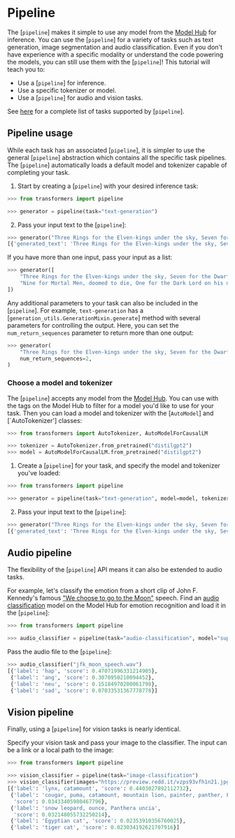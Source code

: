 <!--Copyright 2020 The HuggingFace Team. All rights reserved.

Licensed under the Apache License, Version 2.0 (the "License"); you may not use this file except in compliance with
the License. You may obtain a copy of the License at

http://www.apache.org/licenses/LICENSE-2.0

Unless required by applicable law or agreed to in writing, software distributed under the License is distributed on
an "AS IS" BASIS, WITHOUT WARRANTIES OR CONDITIONS OF ANY KIND, either express or implied. See the License for the
specific language governing permissions and limitations under the License.
-->

# Pipeline

The [`pipeline`] makes it simple to use any model from the [Model Hub](https://huggingface.co/models) for inference. You can use the [`pipeline`] for a variety of tasks such as text generation, image segmentation and audio classification. Even if you don't have experience with a specific modality or understand the code powering the models, you can still use them with the [`pipeline`]! This tutorial will teach you to:

* Use a [`pipeline`] for inference.
* Use a specific tokenizer or model.
* Use a [`pipeline`] for audio and vision tasks.

<Tip>

See [here](main_classes/pipelines) for a complete list of tasks supported by [`pipeline`].

</Tip>

## Pipeline usage

While each task has an associated [`pipeline`], it is simpler to use the general [`pipeline`] abstraction which contains all the specific task pipelines. The [`pipeline`] automatically loads a default model and tokenizer capable of completing your task. 

1. Start by creating a [`pipeline`] with your desired inference task:

```py
>>> from transformers import pipeline

>>> generator = pipeline(task="text-generation")
```

2. Pass your input text to the [`pipeline`]:

```py
>>> generator("Three Rings for the Elven-kings under the sky, Seven for the Dwarf-lords in their halls of stone")
[{'generated_text': 'Three Rings for the Elven-kings under the sky, Seven for the Dwarf-lords in their halls of stone, Seven for the Iron-priests at the door to the east, and thirteen for the Lord Kings at the end of the mountain'}]
```

If you have more than one input, pass your input as a list:

```py
>>> generator([
    "Three Rings for the Elven-kings under the sky, Seven for the Dwarf-lords in their halls of stone",
    "Nine for Mortal Men, doomed to die, One for the Dark Lord on his dark throne"
])
```

Any additional parameters to your task can also be included in the [`pipeline`]. For example, `text-generation` has a [`generation_utils.GenerationMixin.generate`] method with several parameters for controlling the output. Here, you can set the `num_return_sequences` parameter to return more than one output:

```py
>>> generator(
    "Three Rings for the Elven-kings under the sky, Seven for the Dwarf-lords in their halls of stone",
    num_return_sequences=2,
)
```

### Choose a model and tokenizer

The [`pipeline`] accepts any model from the [Model Hub](https://huggingface.co/models). You can use with the tags on the Model Hub to filter for a model you'd like to use for your task. Then you can load a model and tokenizer with the [`AutoModel`] and [`AutoTokenizer'] classes:

```py
>>> from transformers import AutoTokenizer, AutoModelForCausalLM

>>> tokenizer = AutoTokenizer.from_pretrained("distilgpt2")
>>> model = AutoModelForCausalLM.from_pretrained("distilgpt2")
```

1. Create a [`pipeline`] for your task, and specify the model and tokenizer you've loaded:

```py
>>> from transformers import pipeline

>>> generator = pipeline(task="text-generation", model=model, tokenizer=tokenizer)
```

2. Pass your input text to the [`pipeline`]:

```py
>>> generator("Three Rings for the Elven-kings under the sky, Seven for the Dwarf-lords in their halls of stone")
[{'generated_text': 'Three Rings for the Elven-kings under the sky, Seven for the Dwarf-lords in their halls of stone, Seven for the Dragon-lords (for them to rule in a world ruled by their rulers, and all who live within the realm'}]
```

## Audio pipeline

The flexibility of the [`pipeline`] API means it can also be extended to audio tasks.

For example, let's classify the emotion from a short clip of John F. Kennedy's famous ["We choose to go to the Moon"](https://en.wikipedia.org/wiki/We_choose_to_go_to_the_Moon) speech. Find an [audio classification](https://huggingface.co/models?pipeline_tag=audio-classification) model on the Model Hub for emotion recognition and load it in the [`pipeline`]:

```py
>>> from transformers import pipeline

>>> audio_classifier = pipeline(task="audio-classification", model="superb/wav2vec2-base-superb-er")
```

Pass the audio file to the [`pipeline`]:

```py
>>> audio_classifier("jfk_moon_speech.wav")
[{'label': 'hap', 'score': 0.47071996331214905},
 {'label': 'ang', 'score': 0.3070950210094452},
 {'label': 'neu', 'score': 0.15184970200061798},
 {'label': 'sad', 'score': 0.07033531367778778}]
```

## Vision pipeline

Finally, using a [`pipeline`] for vision tasks is nearly identical.

Specify your vision task and pass your image to the classifier. The input can be a link or a local path to the image:

```py
>>> from transformers import pipeline

>>> vision_classifier = pipeline(task="image-classification")
>>> vision_classifier(images="https://preview.redd.it/vzps93vfh1n21.jpg?width=960&crop=smart&auto=webp&s=767200d222c226522288985ea6fe8a2f72054aab")
[{'label': 'lynx, catamount', 'score': 0.4403027892112732},
 {'label': 'cougar, puma, catamount, mountain lion, painter, panther, Felis concolor',
  'score': 0.03433405980467796},
 {'label': 'snow leopard, ounce, Panthera uncia',
  'score': 0.032148055732250214},
 {'label': 'Egyptian cat', 'score': 0.02353910356760025},
 {'label': 'tiger cat', 'score': 0.023034192621707916}]
```
